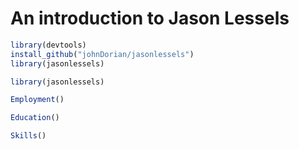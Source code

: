 <!--
%\VignetteEngine{knitr::knitr}
%\VignetteIndexEntry{Jason Lessels}
-->

# An introduction to Jason Lessels 


```r
library(devtools)
install_github("johnDorian/jasonlessels")
library(jasonlessels)
```

```r
library(jasonlessels)
```

```r
Employment()
```

```r
Education()
```

```r
Skills()
```

